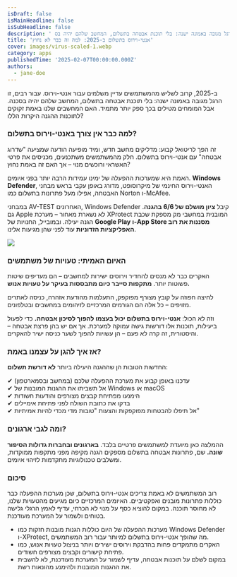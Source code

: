 ```yaml
---
isDraft: false
isMainHeadline: false
isSubHeadline: false
description: ' ב-2025, קרוב לשליש מהמשתמשים עדיין משלמים עבור אנטי-וירוס. עבור רבים, זו הרגל מגובה באמונה ישנה: בלי תוכנת אבטחה בתשלום, המחשב שלהם יהיה בס'
title: 'אנטי-וירוס בתשלום ב-2025: למה זה כבר לא נחוץ'
cover: images/virus-scaled-1.webp
category: apps
publishedTime: '2025-02-07T00:00:00.000Z'
authors:
  - jane-doe
---
```


ב-2025, קרוב לשליש מהמשתמשים עדיין משלמים עבור אנטי-וירוס. עבור רבים, זו הרגל מגובה באמונה ישנה: בלי תוכנת אבטחה בתשלום, המחשב שלהם יהיה בסכנה. אבל המומחים מטילים בכך ספק יותר מתמיד. האם המחשבים שלנו באמת זקוקים לתוכנות ההגנה היקרות הללו?

### **למה כבר אין צורך באנטי-וירוס בתשלום?**

זה הפך לריטואל קבוע: מדליקים מחשב חדש, ומיד מופיעה הודעה שמציעה "שדרוג אבטחה" עם אנטי-וירוס בתשלום. חלק מהמשתמשים משתכנעים, מכניסים את פרטי האשראי ורוכשים מנוי – אך האם זה באמת נחוץ?

האמת היא שמערכות ההפעלה של ימינו עמידות הרבה יותר בפני איומים. **Windows Defender**, האנטי-וירוס החינמי של מיקרוסופט, מדורג באופן עקבי בראש מבחני האבטחה, אפילו מעל פתרונות בתשלום כמו Norton ו-McAfee.

במבחני AV-TEST האחרונים, Windows Defender קיבל **ציון מושלם של 6/6 בהגנה**. גם Apple לא נשארת מאחור – מערכת XProtect המובנית במחשבי מק מספקת שכבת הגנה יעילה. ובמובייל, החנויות של **Google Play ו-App Store מסננות את רוב האפליקציות הזדוניות** עוד לפני שהן מגיעות אלינו.

![](images/image-18-1.webp)

### **האיום האמיתי: טעויות של משתמשים**

האקרים כבר לא מנסים להחדיר וירוסים ישירות למחשבים – הם מעדיפים שיטות פשוטות יותר. **מתקפות סייבר כיום מתבססות בעיקר על טעויות אנוש.**

לחיצה חפוזה על קובץ מצורף מפוקפק, התעלמות מהודעת אזהרה, כניסה לאתרים מזויפים – כל אלה הם הגורמים המרכזיים לזיהומים במחשבים ובטלפונים.

וזה לא הכול: **אנטי-וירוס בתשלום יכול בעצמו להפוך לסיכון אבטחה.** כדי לפעול ביעילות, תוכנות אלו דורשות גישה עמוקה למערכת. אך אם יש בהן פרצת אבטחה – והיסטורית, זה קרה לא פעם – הן עשויות להפוך לשער כניסה ישיר להאקרים.

### **אז איך להגן על עצמנו באמת?**

החדשות הטובות הן שההגנה היעילה ביותר **לא דורשת תשלום**:

✔ עדכנו באופן קבוע את מערכת ההפעלה שלכם (במחשב ובסמארטפון)  
✔ אל תשביתו את ההגנות המובנות של Windows או macOS  
✔ הימנעו מפתיחת קבצים מצורפים והודעות חשודות  
✔ בדקו את כתובת השולח לפני פתיחת אימיילים  
✔ אל תיפלו להבטחות מפוקפקות והצעות "טובות מדי מכדי להיות אמיתיות"

### **ומה לגבי ארגונים?**

ההמלצה כאן מיועדת למשתמשים פרטיים בלבד. **בארגונים ובחברות גדולות הסיפור שונה.** שם, פתרונות אבטחה בתשלום מספקים הגנה מקיפה מפני מתקפות ממוקדות, ומשלבים טכנולוגיות מתקדמות לזיהוי איומים.

### **סיכום**

רוב המשתמשים לא באמת צריכים אנטי-וירוס בתשלום, שכן מערכות ההפעלה כבר כוללות פתרונות מובנים ואפקטיביים. האיומים המרכזיים כיום מגיעים מהטעויות שלנו, לא מחוסר תוכנה. במקום להוציא כסף על מנוי לא הכרחי, עדיף לאמץ הרגלי גלישה בטוחים ולשמור על המערכת מעודכנת.

- מערכות ההפעלה של היום כוללות הגנות מובנות חזקות כמו Windows Defender ו-XProtect, מה שהופך אנטי-וירוס בתשלום למיותר עבור רוב המשתמשים.
- האקרים מתמקדים פחות בהדבקת וירוסים ישירים ויותר בניצול טעויות אנוש, כמו פתיחת קישורים וקבצים מצורפים חשודים.
- במקום לשלם על תוכנות אבטחה, עדיף לשמור על המערכת מעודכנת, לא להשבית את ההגנות המובנות ולהימנע מהונאות רשת.
